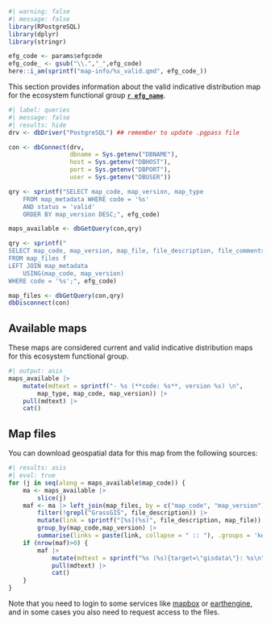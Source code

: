 ```r
#| warning: false
#| message: false
library(RPostgreSQL)
library(dplyr)
library(stringr)

efg_code <- params$efgcode
efg_code_ <- gsub("\\.","_",efg_code)
here::i_am(sprintf("map-info/%s_valid.qmd", efg_code_))

```

This section provides information about the valid indicative distribution map for the ecosystem functional group [**`r efg_name`**](/efg-info/`r efg_code_`.qmd).


```r
#| label: queries
#| message: false
#| results: hide
drv <- dbDriver("PostgreSQL") ## remember to update .pgpass file

con <- dbConnect(drv, 
                 dbname = Sys.getenv("DBNAME"),
                 host = Sys.getenv("DBHOST"),
                 port = Sys.getenv("DBPORT"),
                 user = Sys.getenv("DBUSER"))

qry <- sprintf("SELECT map_code, map_version, map_type
    FROM map_metadata WHERE code = '%s' 
    AND status = 'valid'
    ORDER BY map_version DESC;", efg_code)

maps_available <- dbGetQuery(con,qry) 

qry <- sprintf("
SELECT map_code, map_version, map_file, file_description, file_comments, f.map_script 
FROM map_files f
LEFT JOIN map_metadata
    USING(map_code, map_version)
WHERE code = '%s';", efg_code)

map_files <- dbGetQuery(con,qry) 
dbDisconnect(con)
```

## Available maps

These maps are considered current and valid indicative distribution maps for this ecosystem functional group.

```r
#| output: asis
maps_available |>
    mutate(mdtext = sprintf("- %s (**code: %s**, version %s) \n", 
        map_type, map_code, map_version)) |>
    pull(mdtext) |> 
    cat()
```

## Map files

You can download geospatial data for this map from the following sources:

```r
#| results: asis
#| eval: true
for (j in seq(along = maps_available$map_code)) {
    ma <- maps_available |>
        slice(j)
    maf <- ma |> left_join(map_files, by = c("map_code", "map_version")) |>
        filter(!grepl("GrassGIS", file_description)) |>
        mutate(link = sprintf("[%s](%s)", file_description, map_file)) |>
        group_by(map_code,map_version) |>
        summarise(links = paste(link, collapse = " :: "), .groups = 'keep')
    if (nrow(maf)>0) {
        maf |>
            mutate(mdtext = sprintf("%s (%s){target=\"gisdata\"}: %s\n", map_code, map_version, links)) |>
            pull(mdtext) |>
            cat()
    }
}
```

Note that you need to login to some services like [mapbox](https://www.mapbox.com){target="links"} or [earthengine](https://earthengine.google.com){target="links"}, and in some cases you also need to request access to the files.